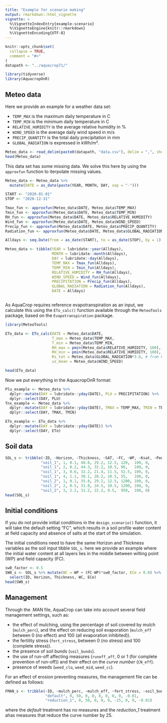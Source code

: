 ```yaml
---
title: "Example for scenario making"
output: rmarkdown::html_vignette
vignette: >
  %\VignetteIndexEntry{example-scenario}
  %\VignetteEngine{knitr::rmarkdown}
  %\VignetteEncoding{UTF-8}
---
```


```r
knitr::opts_chunk$set(
  collapse = TRUE,
  comment = "#>"
)
datapath <- "../aquacrop71/"
```

```r
library(tidyverse)
library(AquacropOnR)
```

## Meteo data
Here we provide an example for a weather data set: 

- `TEMP_MAX` is the maximum daily temperature in  \deg C    
- `TEMP_MIN` is the minimum daily temperature in \deg C  
- `RELATIVE_HUMIDITY` is the average relative humidity in \%  
- `WIND_SPEED` is the average daily wind speed in m/s  
- `PRECIP_QUANTITY` is the total daily precipitation in mm  
- `GLOBAL_RADIATION` is expressed in kWh/m².  

```r
Meteo_data <- read_delim(paste0(datapath, "data.csv"), delim = ",", show_col_types = F)
head(Meteo_data)
```
This data set has some missing data. We solve this here by using the `approxfun` function to iterpolate missing values.

```r

Meteo_data <- Meteo_data %>%
  mutate(DATE = as_date(paste(YEAR, MONTH, DAY, sep = "-")))

START <- "2020-01-01"
STOP <- "2020-12-31"

Tmax_fun <- approxfun(Meteo_data$DATE, Meteo_data$TEMP_MAX)
Tmin_fun <- approxfun(Meteo_data$DATE, Meteo_data$TEMP_MIN)
RH_fun <- approxfun(Meteo_data$DATE, Meteo_data$RELATIVE_HUMIDITY)
Wind_fun <- approxfun(Meteo_data$DATE, Meteo_data$WIND_SPEED)
Precip_fun <- approxfun(Meteo_data$DATE, Meteo_data$PRECIP_QUANTITY)
Radiation_fun <- approxfun(Meteo_data$DATE, Meteo_data$GLOBAL_RADIATION)

Alldays <- seq.Date(from = as_date(START), to = as_date(STOP), by = 1)

Meteo_data <- tibble(YEAR = lubridate::year(Alldays),
                     MONTH = lubridate::month(Alldays),
                     DAY = lubridate::day(Alldays),
                     TEMP_MAX = Tmax_fun(Alldays),
                     TEMP_MIN = Tmin_fun(Alldays),
                     RELATIVE_HUMIDITY = RH_fun(Alldays),
                     WIND_SPEED = Wind_fun(Alldays),
                     PRECIPITATION = Precip_fun(Alldays),
                     GLOBAL_RADIATION = Radiation_fun(Alldays),
                     DATE = Alldays)



```

As AquaCrop requires reference evapotranspiration as an input, we calculate this using the `ETo_calc()` function available through the `MeteoTools` package, based on the `Evapotranspiration` package.

```r
library(MeteoTools)

ETo_data <- ETo_calc(DATE = Meteo_data$DATE, 
                     T_max = Meteo_data$TEMP_MAX, 
                     T_min = Meteo_data$TEMP_MIN, 
                     RH_max = pmin(Meteo_data$RELATIVE_HUMIDITY, 100), 
                     RH_min = pmin(Meteo_data$RELATIVE_HUMIDITY, 100),
                     Rs_tot = Meteo_data$GLOBAL_RADIATION*3.6, # from kWh m^-2 to MJ m^-2
                     uz_mean = Meteo_data$WIND_SPEED)

head(ETo_data)

```
Now we put everything in the AquacropOnR format: 

```r
Plu_example <- Meteo_data %>% 
  dplyr::mutate(DAY = lubridate::yday(DATE), PLU = PRECIPITATION) %>% 
  dplyr::select(DAY, PLU)
Tnx_example <- Meteo_data %>% 
  dplyr::mutate(DAY = lubridate::yday(DATE), TMAX = TEMP_MAX, TMIN = TEMP_MIN) %>% 
  dplyr::select(DAY, TMAX, TMIN) 

ETo_example <- ETo_data %>% 
  dplyr::mutate(DAY = lubridate::yday(DATE)) %>% 
  dplyr::select(DAY, ETo)

```
## Soil data

```r

SOL_s <- tribble(~ID, ~Horizon, ~Thickness, ~SAT, ~FC, ~WP, ~Ksat, ~Penetrability, ~Gravel,
                "soil_1", 1, 0.1, 40.8, 29.2, 12.5, 120,  100, 0,
                "soil_1", 2, 0.2, 44.3, 32.2, 10.5, 96,   100, 0,
                "soil_1", 3, 0.6, 32.2, 21.4, 11.5, 52.5, 100, 0,
                "soil_1", 4, 1.1, 30.1, 20.2, 10.5, 55,   100, 0,
                "soil_2", 1, 0.1, 35.8, 29.2, 12.5, 1200, 100, 0,
                "soil_2", 2, 0.5, 31.8, 24.5, 10.5, 1200, 100, 0,
                "soil_2", 3, 2.2, 31.2, 22.2, 9.5,  950,  100, 0)
head(SOL_s)
```

## Initial conditions
If you do not provide initial conditions in the `design_scenario()` function, it will take the default setting "FC", which results in a soil profile water content at field capacity and absence of salts at the start of the simulation. 

The initial conditions need to have the same Horizon and Thickness variables as the soil input tibble `SOL_s`. here we provide an example where the initial water content at all layers lies in the middle between wilting point (WP) and field capacity (FC).
 
```r
sw0_factor <- 0.5
SW0_s <- SOL_s %>% mutate(WC = WP + (FC-WP)*sw0_factor, ECe = 0.0) %>%
  select(ID, Horizon, Thickness, WC, ECe)
head(SW0_s)
```

## Management
Through the .MAN file, AquaCrop can take into account several field management settings, such as: 

- the effect of mulching, using the percentage of soil covered by mulch (`mulch_perc`), and the effect on reducing soil evaporation (`mulch_eff` between 0 (no effect) and 100 (all evaporation inhibited)).  
- the fertility stress (`fert_stress`, between 0 (no stress) and 100 (complete stress)).  
- the presence of soil bunds (`soil_bunds`).  
- the use of run-off affecting measures (`runoff_aff`, 0 or 1 (for complete prevention of run-off)) and their effect on the *curve number* (`CN_eff`).  
- presence of weeds (`weed_clo`, `weed_mid`, `weed_cc`).

For an effect of erosion preventing measures, the management file can be defined as follows:

```r

FMAN_s <- tribble(~ID, ~mulch_perc, ~mulch_eff, ~fert_stress, ~soil_bunds, ~runoff_aff, ~CN_eff, ~weed_clo, ~weed_mid, ~weed_cc,
                  "default", 0, 50, 0, 0, 0, 0, 0, 0, -0.01,
                  "reduction_1", 0, 50, 0, 0, 0, -25, 0, 0, -0.01)

```

where the *default* treatment has no measures and the *reduction_1* treatment ahas measures that reduce the curve number by 25.
